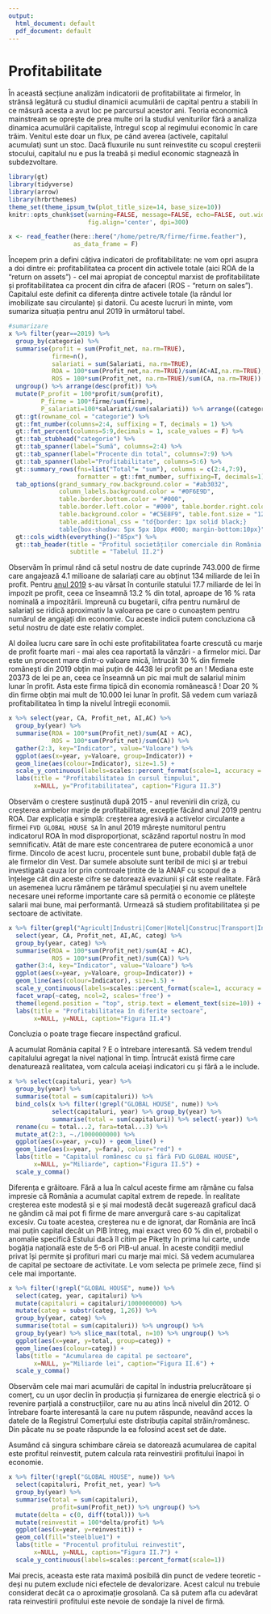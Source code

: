 ```yaml
---
output:
  html_document: default
  pdf_document: default
---
```

# Profitabilitate {#intro}

În această secțiune analizăm indicatorii de profitabilitate ai firmelor, în strânsă legătură cu studiul dinamicii acumulării de capital pentru a stabili în ce măsură acesta a avut loc pe parcursul acestor ani. Teoria economică mainstream se oprește de prea multe ori la studiul veniturilor fără a analiza dinamica acumulării capitaliste, întregul scop al regimului economic în care trăim. Venitul este doar un flux, pe când averea (activele, capitalul acumulat) sunt un stoc. Dacă fluxurile nu sunt reinvestite cu scopul creșterii stocului, capitalul nu e pus la treabă și mediul economic stagnează în subdezvoltare.

```r
library(gt)
library(tidyverse)
library(arrow)
library(hrbrthemes)
theme_set(theme_ipsum_tw(plot_title_size=14, base_size=10))
knitr::opts_chunk$set(warning=FALSE, message=FALSE, echo=FALSE, out.width='90%',
                      fig.align='center', dpi=300)
```

```r
x <- read_feather(here::here("/home/petre/R/firme/firme.feather"), 
                  as_data_frame = F)
```

Începem prin a defini câțiva indicatori de profitabilitate: ne vom opri asupra a doi dintre ei: profitabilitatea ca procent din activele totale (aici ROA de la "return on assets") - cel mai apropiat de conceptul marxist de profitabilitate și profitabilitatea ca procent din cifra de afaceri (ROS - "return on sales"). Capitalul este definit ca diferența dintre activele totale (la rândul lor imobilizate sau circulante) și datorii. Cu aceste lucruri în minte, vom sumariza situația pentru anul 2019 în următorul tabel.

```r
#sumarizare
x %>% filter(year==2019) %>%
  group_by(categorie) %>% 
  summarise(profit = sum(Profit_net, na.rm=TRUE), 
            firme=n(), 
            salariati = sum(Salariati, na.rm=TRUE),
            ROA = 100*sum(Profit_net,na.rm=TRUE)/sum(AC+AI,na.rm=TRUE),
            ROS = 100*sum(Profit_net, na.rm=TRUE)/sum(CA, na.rm=TRUE)) %>% 
  ungroup() %>% arrange(desc(profit)) %>% 
  mutate(P_profit = 100*profit/sum(profit), 
         P_firme = 100*firme/sum(firme),
         P_salariati=100*salariati/sum(salariati)) %>% arrange((categorie)) %>% 
  gt::gt(rowname_col = "categorie") %>% 
  gt::fmt_number(columns=2:4, suffixing = T, decimals = 1) %>% 
  gt::fmt_percent(columns=5:9,decimals = 1, scale_values = F) %>% 
  gt::tab_stubhead("categorie") %>%
  gt::tab_spanner(label="Sumă", columns=2:4) %>%
  gt::tab_spanner(label="Procente din total", columns=7:9) %>%
  gt::tab_spanner(label="Profitabilitate", columns=5:6) %>%
  gt::summary_rows(fns=list("Total"= "sum"), columns = c(2:4,7:9),
                   formatter = gt::fmt_number, suffixing=T, decimals=1) %>%
  tab_options(grand_summary_row.background.color = "#ab3032",
              column_labels.background.color = "#0F6E9D",
              table.border.bottom.color = "#000", 
              table.border.left.color = "#000", table.border.right.color = "#000",
              table.background.color = "#C5E8F9", table.font.size = "12px",
              table.additional_css = "td{border: 1px solid black;} 
              table{box-shadow: 5px 5px 10px #000; margin-bottom:10px}") %>%
  gt::cols_width(everything()~"85px") %>%
  gt::tab_header(title = "Profitul societăților comerciale din România (2019)", 
                 subtitle = "Tabelul II.2") 
```

Observăm în primul rând că setul nostru de date cuprinde 743.000 de firme care angajează 4.1 milioane de salariați care au obținut 134 miliarde de lei în profit. Pentru [anul 2019](https://www.zf.ro/zf-24/incasarile-bugetul-stat-impozit-profit-s-au-dublat-ultimii-10-ani-procente-pib-au-scazut-alexandra-smedoiu-deloitte-creasca-incasarile-impozitul-profit-pondere-pib-avem-nevoie-producem-valoare-18813923) s-au vărsat în conturile statului 17.7 miliarde de lei în impozit pe profit, ceea ce înseamnă 13.2 % din total, aproape de 16 % rata nominală a impozitării. Impreună cu bugetarii, cifra pentru numărul de salariați se ridică aproximativ la valoarea pe care o cunoaștem pentru numărul de angajați din economie. Cu aceste indicii putem concluziona că setul nostru de date este relativ complet.

Al doilea lucru care sare în ochi este profitabilitatea foarte crescută cu marje de profit foarte mari - mai ales cea raportată la vânzări - a firmelor mici. Dar este un procent mare dintr-o valoare mică, întrucât 30 % din firmele românești din 2019 obțin mai puțin de 4438 lei profit pe an ! Mediana este 20373 de lei pe an, ceea ce înseamnă un pic mai mult de salariul minim lunar în profit. Asta este firma tipică din economia românească ! Doar 20 % din firme obțin mai mult de 10.000 lei lunar în profit. Să vedem cum variază profitabilitatea în timp la nivelul întregii economii.


```r
x %>% select(year, CA, Profit_net, AI,AC) %>% 
  group_by(year) %>% 
  summarise(ROA = 100*sum(Profit_net)/sum(AI + AC), 
            ROS = 100*sum(Profit_net)/sum(CA)) %>% 
  gather(2:3, key="Indicator", value="Valoare") %>% 
  ggplot(aes(x=year, y=Valoare, group=Indicator)) + 
  geom_line(aes(colour=Indicator), size=1.5) +
  scale_y_continuous(labels=scales::percent_format(scale=1, accuracy = 1)) + 
  labs(title = "Profitabilitatea în cursul timpului", 
       x=NULL, y="Profitabilitatea", caption="Figura II.3")
```

Observăm o creștere susținută după 2015 - anul revenirii din criză, cu creșterea ambelor marje de profitabilitate, excepție făcând anul 2019 pentru ROA. Dar explicația e simplă: creșterea agresivă a activelor circulante a firmei `FVD GLOBAL HOUSE SA` în anul 2019 mărește numitorul pentru indicatorul ROA în mod disproporționat, scăzând raportul nostru în mod semnificativ. Atât de mare este concentrarea de putere economică a unor firme. Dincolo de acest lucru, procentele sunt bune, probabil duble față de ale firmelor din Vest. Dar sumele absolute sunt teribil de mici și ar trebui investigată cauza lor prin controale țintite de la ANAF cu scopul de a înțelege cât din aceste cifre se datorează evaziunii și cât este realitate. Fără un asemenea lucru rămânem pe tărâmul speculației și nu avem uneltele necesare unei reforme importante care să permită o economie ce plătește salarii mai bune, mai performantă. Urmează să studiem profitabilitatea și pe sectoare de activitate.

```r
x %>% filter(grepl("Agricult|Industri|Comer|Hotel|Construc|Transport|Informa", categ)) %>% 
  select(year, CA, Profit_net, AI,AC, categ) %>% 
  group_by(year, categ) %>% 
  summarise(ROA = 100*sum(Profit_net)/sum(AI + AC), 
            ROS = 100*sum(Profit_net)/sum(CA)) %>% 
  gather(3:4, key="Indicator", value="Valoare") %>% 
  ggplot(aes(x=year, y=Valoare, group=Indicator)) + 
  geom_line(aes(colour=Indicator), size=1.5) +
  scale_y_continuous(labels=scales::percent_format(scale=1, accuracy = 1)) + 
  facet_wrap(~categ, ncol=2, scales='free') +
  theme(legend.position = "top", strip.text = element_text(size=10)) +
  labs(title = "Profitabilitatea în diferite sectoare", 
       x=NULL, y=NULL, caption="Figura II.4")

```

Concluzia o poate trage fiecare inspectând graficul.

A acumulat România capital ? E o întrebare interesantă. Să vedem trendul capitalului agregat la nivel național în timp. Întrucât există firme care denaturează realitatea, vom calcula aceiași indicatori cu și fără a le include.

```r
x %>% select(capitaluri, year) %>% 
  group_by(year) %>% 
  summarise(total = sum(capitaluri)) %>% 
  bind_cols(x %>% filter(!grepl("GLOBAL HOUSE", nume)) %>% 
            select(capitaluri, year) %>% group_by(year) %>% 
            summarise(total = sum(capitaluri)) %>% select(-year)) %>% 
  rename(cu = total...2, fara=total...3) %>% 
  mutate_at(2:3, ~./1000000000) %>%
  ggplot(aes(x=year, y=cu)) + geom_line() + 
  geom_line(aes(x=year, y=fara), colour="red") + 
  labs(title = "Capitalul românesc cu și fără FVD GLOBAL HOUSE", 
       x=NULL, y="Miliarde", caption="Figura II.5") +
  scale_y_comma()

```

Diferența e grăitoare. Fără a lua în calcul aceste firme am rămâne cu falsa impresie că România a acumulat capital extrem de repede. În realitate creșterea este modestă și e și mai modestă decât sugerează graficul dacă ne gândim că mai pot fi firme de mare anvergură care s-au capitalizat excesiv. Cu toate acestea, creșterea nu e de ignorat, dar România are încă mai puțin capital decât un PIB întreg, mai exact vreo 60 % din el, probabil o anomalie specifică Estului dacă îl citim pe Piketty în prima lui carte, unde bogăția națională este de 5-6 ori PIB-ul anual. În aceste condiții mediul privat își permite și profituri mari cu marje mai mici. Să vedem acumularea de capital pe sectoare de activitate. Le vom selecta pe primele zece, fiind și cele mai importante.

```r
x %>% filter(!grepl("GLOBAL HOUSE", nume)) %>% 
  select(categ, year, capitaluri) %>% 
  mutate(capitaluri = capitaluri/1000000000) %>%
  mutate(categ = substr(categ, 1,26)) %>%
  group_by(year, categ) %>% 
  summarise(total = sum(capitaluri)) %>% ungroup() %>% 
  group_by(year) %>% slice_max(total, n=10) %>% ungroup() %>% 
  ggplot(aes(x=year, y=total, group=categ)) + 
  geom_line(aes(colour=categ)) +
  labs(title = "Acumularea de capital pe sectoare", 
       x=NULL, y="Miliarde lei", caption="Figura II.6") +
  scale_y_comma()

```

Observăm cele mai mari acumulări de capital în industria prelucrătoare și comerț, cu un ușor declin în producția și furnizarea de energie electrică și o revenire parțială a construcțiilor, care nu au atins încă nivelul din 2012. O întrebare foarte interesantă la care nu putem răspunde, neavând acces la datele de la Registrul Comerțului este distribuția capital străin/românesc. Din păcate nu se poate răspunde la ea folosind acest set de date.

Asumând că singura schimbare căreia se datorează acumularea de capital este profitul reinvestit, putem calcula rata reinvestirii profitului înapoi în economie. 

```r
x %>% filter(!grepl("GLOBAL HOUSE", nume)) %>% 
  select(capitaluri, Profit_net, year) %>% 
  group_by(year) %>% 
  summarise(total = sum(capitaluri), 
            profit=sum(Profit_net)) %>% ungroup() %>% 
  mutate(delta = c(0, diff(total))) %>% 
  mutate(reinvestit = 100*delta/profit) %>% 
  ggplot(aes(x=year, y=reinvestit)) + 
  geom_col(fill="steelblue1") + 
  labs(title = "Procentul profitului reinvestit", 
       x=NULL, y=NULL, caption="Figura II.7") +
  scale_y_continuous(labels=scales::percent_format(scale=1))
```

Mai precis, aceasta este rata maximă posibilă din punct de vedere teoretic - deși nu putem exclude nici efectele de devalorizare. Acest calcul nu trebuie considerat decât ca o aproximație grosolană. Ca să putem afla cu adevărat rata reinvestirii profitului este nevoie de sondaje la nivel de firmă.





